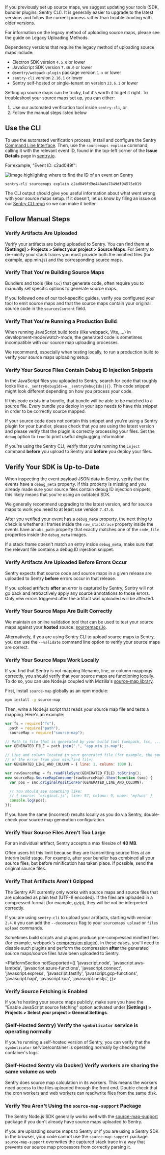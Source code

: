 <Alert>

If you previously set up source maps, we suggest updating your tools (SDK, bundler plugins, Sentry CLI).
It is generally easier to upgrade to the latest versions and follow the current process rather than troubleshooting with older versions.

For information on the legacy method of uploading source maps, please see the guide on <PlatformLink to="/sourcemaps/troubleshooting_js/legacy-uploading-methods">Legacy Uploading Methods</PlatformLink>.

Dependency versions that require the legacy method of uploading source maps include:

<ul>
  <PlatformSection supported={["javascript.electron"]}>
    <li>
      Electron SDK version <code>4.5.0</code> or lower
    </li>
  </PlatformSection>
  <li>
    JavaScript SDK version <code>7.46.0</code> or lower
  </li>
  <li>
    <code>@sentry/webpack-plugin</code> package version <code>1.x</code> or
    lower
  </li>
  <li>
    <code>sentry-cli</code> version <code>2.16.1</code> or lower
  </li>
  <li>
    Sentry self-hosted or single-tenant on version <code>23.6.1</code> or lower
  </li>
</ul>

</Alert>

Setting up source maps can be tricky, but it's worth it to get it right. To troubleshoot your source maps set up, you can either:

1. Use our automated verification tool inside `sentry-cli`, or
2. Follow the manual steps listed below

## Use the CLI

To use the automated verification process, install and configure the Sentry [Command Line Interface](/cli/). Then, use the `sourcemaps explain` command, calling it with the relevant event ID, found in the top-left corner of the **Issue Details** page in [sentry.io](https://sentry.io).

For example, "Event ID: c2ad049f":

![Image highlighting where to find the ID of an event on Sentry](./img/event_id.png)

```shell
sentry-cli sourcemaps explain c2ad049fd9e448ada7849df94575e019
```

The CLI output should give you useful information about what went wrong with your source maps setup.
If it doesn't, let us know by filing an issue on our [Sentry CLI repo](https://github.com/getsentry/sentry-cli) so we can make it better.

## Follow Manual Steps

### Verify Artifacts Are Uploaded

Verify your artifacts are being uploaded to Sentry. You can find them at **[Settings] > Projects > Select your project > Source Maps**.
For Sentry to de-minify your stack traces you must provide both the minified files (for example, app.min.js) and the corresponding source maps.

### Verify That You're Building Source Maps

Bundlers and tools (like `tsc`) that generate code, often require you to manually set specific options to generate source maps.

If you followed one of our tool-specific guides, verify you configured your tool to emit source maps and that the source maps contain your original source code in the `sourcesContent` field.

### Verify That You're Running a Production Build

When running JavaScript build tools (like webpack, Vite, ...) in development-mode/watch-mode, the generated code is sometimes incompatible with our source map uploading processes.

We recommend, especially when testing locally, to run a production build to verify your source maps uploading setup.

### Verify Your Source Files Contain Debug ID Injection Snippets

In the JavaScript files you uploaded to Sentry, search for code that roughly looks like `e._sentryDebugIds=e._sentryDebugIds||{}`. This code snippet might look different depending on how you process your code.

If this code exists in a bundle, that bundle will be able to be matched to a source file. Every bundle you deploy in your app needs to have this snippet in order to be correctly source mapped.

If your source code does not contain this snippet and you're using a Sentry plugin for your bundler, please check that you are using the latest version and please verify that the plugin is correctly processing your files. Set the `debug` option to `true` to print useful degbugging information.

If you're using the Sentry CLI, verify that you're running the `inject` command **before** you upload to Sentry and **before** you deploy your files.

## Verify Your SDK is Up-to-Date

When inspecting the event payload JSON data in Sentry, verify that the events have a `debug_meta` property. If this property is missing and you already made sure your source files contain debug ID injection snippets, this likely means that you're using an outdated SDK.

We generally recommend upgrading to the latest version, and for source maps to work you need to at least use version `7.47.0`.

After you verified your event has a `debug_meta` property, the next thing to check is whether all frames inside the `raw_stacktrace` property inside the events have an `abs_path` property that exactly matches one of the `code_file` properties inside the `debug_meta` images.

If a stack frame doesn't match an entry inside `debug_meta`, make sure that the relevant file contains a debug ID injection snippet.

### Verify Artifacts Are Uploaded Before Errors Occur

Sentry expects that source code and source maps in a given release are uploaded to Sentry **before** errors occur in that release.

If you upload artifacts **after** an error is captured by Sentry, Sentry will not go back and retroactively apply any source annotations to those errors. Only new errors triggered after the artifact was uploaded will be affected.

### Verify Your Source Maps Are Built Correctly

We maintain an online validation tool that can be used to test your source maps against your **hosted** source: [sourcemaps.io](https://sourcemaps.io).

Alternatively, if you are using Sentry CLI to upload source maps to Sentry, you can use the `--validate` command line option to verify your source maps are correct.

### Verify Your Source Maps Work Locally

If you find that Sentry is not mapping filename, line, or column mappings correctly, you should verify that your source maps are functioning locally. To do so, you can use Node.js coupled with Mozilla's [source-map library](https://github.com/mozilla/source-map).

First, install `source-map` globally as an npm module:

```bash
npm install -g source-map
```

Then, write a Node.js script that reads your source map file and tests a mapping. Here's an example:

```javascript
var fs = require("fs"),
  path = require("path"),
  sourceMap = require("source-map");

// Path to file that is generated by your build tool (webpack, tsc, ...)
var GENERATED_FILE = path.join(".", "app.min.js.map");

// Line and column located in your generated file (for example, the source
// of the error from your minified file)
var GENERATED_LINE_AND_COLUMN = { line: 1, column: 1000 };

var rawSourceMap = fs.readFileSync(GENERATED_FILE).toString();
new sourceMap.SourceMapConsumer(rawSourceMap).then(function (smc) {
  var pos = smc.originalPositionFor(GENERATED_LINE_AND_COLUMN);

  // You should see something like:
  // { source: 'original.js', line: 57, column: 9, name: 'myfunc' }
  console.log(pos);
});
```

If you have the same (incorrect) results locally as you do via Sentry, double-check your source map generation configuration.

### Verify Your Source Files Aren't Too Large

For an individual artifact, Sentry accepts a max filesize of **40 MB**.

Often users hit this limit because they are transmitting source files at an interim build stage. For example, after your bundler has combined all your source files, but before minification has taken place. If possible, send the original source files.

### Verify That Artifacts Aren't Gzipped

The Sentry API currently only works with source maps and source files that are uploaded as plain text (UTF-8 encoded). If the files are uploaded in a compressed format (for example, gzip), they will be not be interpreted correctly.

If you are using `sentry-cli` to upload your artifacts, starting with version `2.4.0` you can add the `--decompress` flag to your `sourcemaps upload` or `files upload` commands.

Sometimes build scripts and plugins produce pre-compressed minified files (for example, webpack's [compression plugin](https://github.com/webpack/compression-webpack-plugin)). In these cases, you'll need to disable such plugins and perform the compression **after** the generated source maps/source files have been uploaded to Sentry.

<PlatformSection notSupported={[
  'javascript.node',
  'javascript.aws-lambda',
  'javascript.azure-functions',
  'javascript.connect',
  'javascript.express',
  'javascript.fastify',
  'javascript.gcp-functions',
  'javascript.hapi',
  'javascript.koa',
  'javascript.nestjs',
]}>
### Verify Source Fetching is Enabled

If you're <PlatformLink to="/sourcemaps/uploading/hosting-publicly/">hosting your source maps publicly</PlatformLink>, make sure you have the "Enable JavaScript source fetching" option activated under **[Settings] > Projects > Select your project > General Settings**.

</PlatformSection>

### (Self-Hosted Sentry) Verify the `symbolicator` service is operating normally

If you're running a self-hosted version of Sentry, you can verify that the `symbolicator` service/container is operating normally by checking the container's logs.

### (Self-Hosted Sentry via Docker) Verify workers are sharing the same volume as web

Sentry does source map calculation in its workers. This means the workers need access to the files uploaded through the front end. Double check that the cron workers and web workers can read/write files from the same disk.

### Verify You Aren't Using the `source-map-support` Package

The Sentry Node.js SDK generally works well with the [source-map-support](https://www.npmjs.com/package/source-map-support) package if you don't already have source maps uploaded to Sentry.

If you are uploading source maps to Sentry or if you are using a Sentry SDK in the browser, your code cannot use the `source-map-support` package.
`source-map-support` overwrites the captured stack trace in a way that prevents our source map processors from correctly parsing it.
